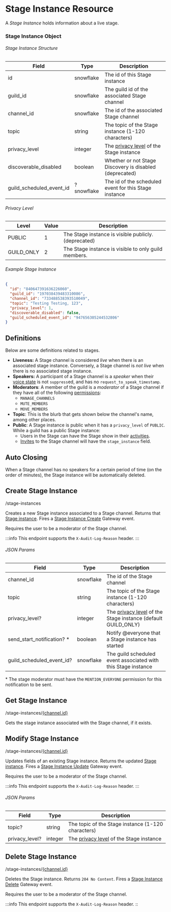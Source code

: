 
# Stage Instance Resource

A _Stage Instance_ holds information about a live stage.

### Stage Instance Object

###### Stage Instance Structure

| Field                    | Type       | Description                                                                                                   |
|--------------------------|------------|---------------------------------------------------------------------------------------------------------------|
| id                       | snowflake  | The id of this Stage instance                                                                                 |
| guild_id                 | snowflake  | The guild id of the associated Stage channel                                                                  |
| channel_id               | snowflake  | The id of the associated Stage channel                                                                        |
| topic                    | string     | The topic of the Stage instance (1-120 characters)                                                            |
| privacy_level            | integer    | The [privacy level](/resources/stage-instance#privacy-level) of the Stage instance |
| discoverable_disabled    | boolean    | Whether or not Stage Discovery is disabled (deprecated)                                                       |
| guild_scheduled_event_id | ?snowflake | The id of the scheduled event for this Stage instance                                                         |

###### Privacy Level

| Level      | Value | Description                                          |
|------------|-------|------------------------------------------------------|
| PUBLIC     | 1     | The Stage instance is visible publicly. (deprecated) |
| GUILD_ONLY | 2     | The Stage instance is visible to only guild members. |

###### Example Stage Instance

```json
{
  "id": "840647391636226060",
  "guild_id": "197038439483310086",
  "channel_id": "733488538393510049",
  "topic": "Testing Testing, 123",
  "privacy_level": 1,
  "discoverable_disabled": false,
  "guild_scheduled_event_id": "947656305244532806"
}
```

## Definitions

Below are some definitions related to stages.

- **Liveness:** A Stage channel is considered _live_ when there is an associated stage instance. Conversely, a Stage channel is _not live_ when there is no associated stage instance.
- **Speakers:** A participant of a Stage channel is a _speaker_ when their [voice state](/resources/voice#voice-state-object)
  is not `suppress`ed, and has no `request_to_speak_timestamp`.
- **Moderators**: A member of the guild is a _moderator_ of a Stage channel if they have all of the following [permissions](/topics/permissions):
  - `MANAGE_CHANNELS`
  - `MUTE_MEMBERS`
  - `MOVE_MEMBERS`
- **Topic**: This is the blurb that gets shown below the channel's name, among other places.
- **Public**: A Stage instance is public when it has a `privacy_level` of `PUBLIC`. While a guild has a public Stage instance:
  - Users in the Stage can have the Stage show in their [activities](/topics/gateway-events#presence).
  - [Invites](/resources/invite#invite-object) to the Stage channel will have the `stage_instance` field.

## Auto Closing

When a Stage channel has no speakers for a certain period of time (on the order of minutes), the Stage instance will be automatically deleted.

## Create Stage Instance

<RoutePill method="POST">/stage-instances</RoutePill>

Creates a new Stage instance associated to a Stage channel. Returns that [Stage instance](/resources/stage-instance#stage-instance-structure). Fires a [Stage Instance Create](/topics/gateway-events#stage-instance-create) Gateway event.

Requires the user to be a moderator of the Stage channel.

:::info
This endpoint supports the `X-Audit-Log-Reason` header.
:::

###### JSON Params

| Field                       | Type      | Description                                                                                                                        |
|-----------------------------|-----------|------------------------------------------------------------------------------------------------------------------------------------|
| channel_id                  | snowflake | The id of the Stage channel                                                                                                        |
| topic                       | string    | The topic of the Stage instance (1-120 characters)                                                                                 |
| privacy_level?              | integer   | The [privacy level](/resources/stage-instance#privacy-level) of the Stage instance (default GUILD_ONLY) |
| send_start_notification? \* | boolean   | Notify @everyone that a Stage instance has started                                                                                 |
| guild_scheduled_event_id?   | snowflake | The guild scheduled event associated with this Stage instance                                                                      |

\* The stage moderator must have the `MENTION_EVERYONE` permission for this notification to be sent.

## Get Stage Instance

<RoutePill method="GET">/stage-instances/[\{channel.id\}](/resources/channel#channel-object)</RoutePill>

Gets the stage instance associated with the Stage channel, if it exists.

## Modify Stage Instance

<RoutePill method="PATCH">/stage-instances/[\{channel.id\}](/resources/channel#channel-object)</RoutePill>

Updates fields of an existing Stage instance. Returns the updated [Stage instance](/resources/stage-instance#stage-instance-structure). Fires a [Stage Instance Update](/topics/gateway-events#stage-instance-update) Gateway event.

Requires the user to be a moderator of the Stage channel.

:::info
This endpoint supports the `X-Audit-Log-Reason` header.
:::

###### JSON Params

| Field          | Type    | Description                                                                                                   |
|----------------|---------|---------------------------------------------------------------------------------------------------------------|
| topic?         | string  | The topic of the Stage instance (1-120 characters)                                                            |
| privacy_level? | integer | The [privacy level](/resources/stage-instance#privacy-level) of the Stage instance |

## Delete Stage Instance

<RoutePill method="DELETE">/stage-instances/[\{channel.id\}](/resources/channel#channel-object)</RoutePill>

Deletes the Stage instance. Returns `204 No Content`. Fires a [Stage Instance Delete](/topics/gateway-events#stage-instance-delete) Gateway event.

Requires the user to be a moderator of the Stage channel.

:::info
This endpoint supports the `X-Audit-Log-Reason` header.
::